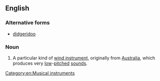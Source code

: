 ==English==
{{wikipedia}}

===Alternative forms===
*[[didgeridoo]]

===Noun===
{{en-noun}}

# A particular kind of [[wind instrument]], originally from [[Australia]], which produces very [[low]]-[[pitch]]ed [[sound]]s.

[[Category:en:Musical instruments]]